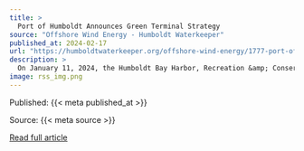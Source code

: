 ```yaml
---
title: >
  Port of Humboldt Announces Green Terminal Strategy
source: "Offshore Wind Energy - Humboldt Waterkeeper"
published_at: 2024-02-17
url: "https://humboldtwaterkeeper.org/offshore-wind-energy/1777-port-of-humboldt-announces-green-terminal-strategy-2"
description: >
  On January 11, 2024, the Humboldt Bay Harbor, Recreation &amp; Conservation District committed to developing a green terminal strategy for the new offshore wind terminal. This is a big win for Humboldt Bay and the climate!
image: rss_img.png
---
```



  Published: {{< meta published_at >}}
  

  Source: {{< meta source >}}
  

  [Read full article]({{< meta url >}}){target='blank'}
  

